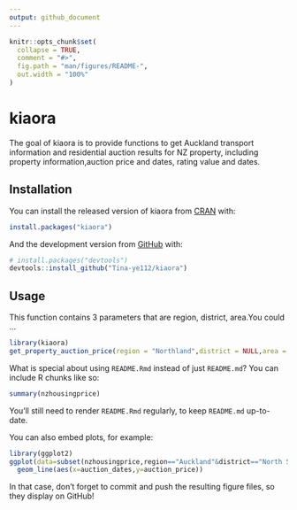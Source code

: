 ```yaml
---
output: github_document
---
```


<!-- README.md is generated from README.Rmd. Please edit that file -->

```r
knitr::opts_chunk$set(
  collapse = TRUE,
  comment = "#>",
  fig.path = "man/figures/README-",
  out.width = "100%"
)
```

# kiaora

<!-- badges: start -->
<!-- badges: end -->

The goal of kiaora is to provide functions to get Auckland transport 
information and residential auction results for NZ property, including 
property information,auction price and dates, rating value and dates.

## Installation

You can install the released version of kiaora from [CRAN](https://CRAN.R-project.org) with:

``` r
install.packages("kiaora")
```

And the development version from [GitHub](https://github.com/) with:

``` r
# install.packages("devtools")
devtools::install_github("Tina-ye112/kiaora")
```
## Usage

This function contains 3 parameters that are region, district, area.You could ...

```r
library(kiaora)
get_property_auction_price(region = "Northland",district = NULL,area = NULL)
```

What is special about using `README.Rmd` instead of just `README.md`? You can include R chunks like so:

```r
summary(nzhousingprice)
```

You'll still need to render `README.Rmd` regularly, to keep `README.md` up-to-date.

You can also embed plots, for example:

```r
library(ggplot2)
ggplot(data=subset(nzhousingprice,region=="Auckland"&district=="North Shore City"))+
  geom_line(aes(x=auction_dates,y=auction_price))
```

In that case, don't forget to commit and push the resulting figure files, so they display on GitHub!
